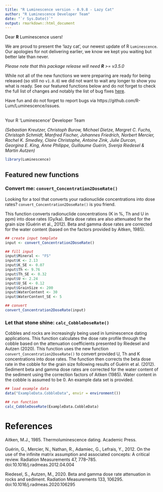 ```yaml
---
title: "R Luminescence version - 0.9.8 - Lazy Cat"
author: "R Luminescence Developer Team"
date: "`r Sys.Date()`"
output: rmarkdown::html_document
---
```


Dear **R** Luminescence users!

We are proud to present the 'lazy cat', our newest update of R `Luminescence`. 
Our apologies for not delivering earlier, we know we kept you waiting but
better late than never. 

*Please note that this package release will need **R**  >= v3.5.0*  

While not all of the new functions we were preparing are ready for being released 
(so still no `v1.0.0`) we did not want to wait any longer to show you what is ready. 
See our featured functions below and do not forget to check the full list of changes 
and notably the list of bug fixes [here](https://cran.r-project.org/web/packages/Luminescence/news.html). 

Have fun and do not forget to report bugs via https://github.com/R-Lum/Luminescence/issues.
<br><br>

Your R 'Luminescence' Developer Team

*(Sebastian Kreutzer, Christoph Burow, Michael Dietze, Margret C. Fuchs, Christoph Schmidt, Manfred Fischer, 
Johannes Friedrich, Norbert Mercier, Rachel K. Smedley, Claire Christophe, Antoine Zink, Julie Durcan,  
Georgina E. King, Anne Philippe, Guillaume Guérin, Svenja Riedesel & Martin Autzen)*

```r
library(Luminescence)
```

## Featured new functions

### Convert me: `convert_Concentration2DoseRate()`

Looking for a tool that converts your radionuclide concentrations into dose rates?
`convert_Concentration2DoseRate()` is you friend.

This function converts radionuclide concentrations (K in %, Th and U in ppm) into dose rates (Gy/ka). Beta dose rates are also attenuated for the grain size (Guérin et al., 2012). Beta and gamma dose rates are corrected for the water content (based on the factors provided by Aitken, 1985).

```r
## create input template
input <- convert_Concentration2DoseRate()

## fill input
input$Mineral <- "FS"
input$K <- 2.13
input$K_SE <- 0.07
input$Th <- 9.76
input$Th_SE <- 0.32
input$U <- 2.24
input$U_SE <- 0.12
input$GrainSize <- 200
input$WaterContent <- 30
input$WaterContent_SE <- 5

## convert
convert_Concentration2DoseRate(input)
```

### Let that stone shine: `calc_CobbleDoseRate()`

Cobbles and rocks are increasingly being used in luminescence dating applications. This function calculates the dose rate profile through the cobble based on the attenuation coefficients presented by Riedesel and Autzen (2020). This function uses the new function `convert_Concentration2DoseRate()` to convert provided U, Th and K concentrations into dose rates. The function then corrects the beta dose rate in the cobble for the grain size following results of Guérin et al. (2012). Sediment beta and gamma dose rates are corrected for the water content of the sediment using the correction factors of Aitken (1985). Water content in the cobble is assumed to be 0. An example data set is provided.

```r
## load example data
data("ExampleData.CobbleData", envir = environment())

## run function
calc_CobbleDoseRate(ExampleData.CobbleData)
```

# References {-}

Aitken, M.J., 1985. Thermoluminescence dating. Academic Press.

Guérin, G., Mercier, N., Nathan, R., Adamiec, G., Lefrais, Y., 2012. On the use of the infinite matrix assumption and associated concepts: A critical review. Radiation Measurements 47, 778–785. doi:10.1016/j.radmeas.2012.04.004

Riedesel, S., Autzen, M., 2020. Beta and gamma dose rate attenuation in rocks and sediment. Radiation Measurements 133, 106295. doi:10.1016/j.radmeas.2020.106295
